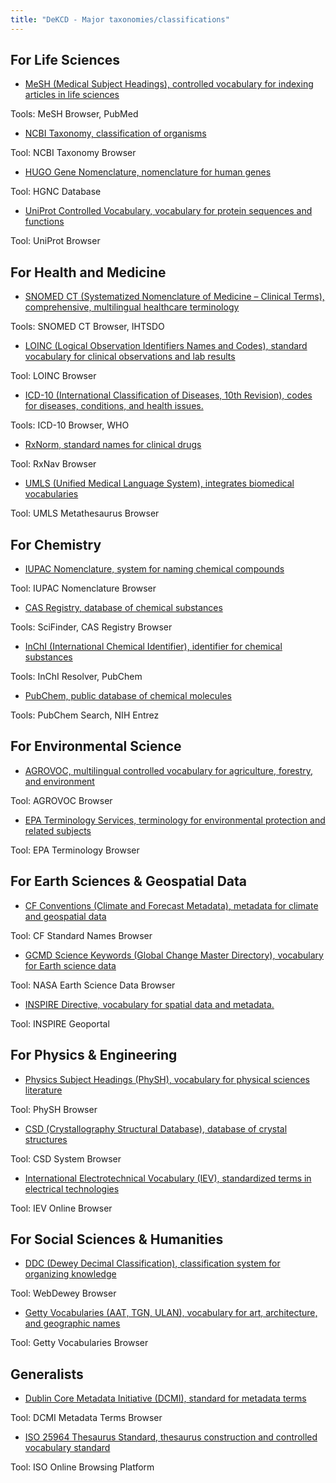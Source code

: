 ```yaml
---
title: "DeKCD - Major taxonomies/classifications"
---
```


## For Life Sciences

* [MeSH (Medical Subject Headings), controlled vocabulary for indexing articles in life sciences](https://meshb.nlm.nih.gov/)
        
Tools: MeSH Browser, PubMed

* [NCBI Taxonomy, classification of organisms](https://www.ncbi.nlm.nih.gov/taxonomy)
        
Tool: NCBI Taxonomy Browser

* [HUGO Gene Nomenclature, nomenclature for human genes](https://www.genenames.org/)

Tool: HGNC Database

* [UniProt Controlled Vocabulary, vocabulary for protein sequences and functions](https://www.uniprot.org/)

Tool: UniProt Browser

## For Health and Medicine

* [SNOMED CT (Systematized Nomenclature of Medicine -- Clinical Terms), comprehensive, multilingual healthcare terminology](https://www.snomed.org/)
        
Tools: SNOMED CT Browser, IHTSDO

* [LOINC (Logical Observation Identifiers Names and Codes), standard vocabulary for clinical observations and lab results](https://loinc.org/)

Tool: LOINC Browser

* [ICD-10 (International Classification of Diseases, 10th Revision), codes for diseases, conditions, and health issues.](https://icd.who.int/browse10/)

Tools: ICD-10 Browser, WHO

* [RxNorm, standard names for clinical drugs](https://www.nlm.nih.gov/research/umls/rxnorm/)

Tool: RxNav Browser

* [UMLS (Unified Medical Language System), integrates biomedical vocabularies](https://www.nlm.nih.gov/research/umls/)

Tool: UMLS Metathesaurus Browser

## For Chemistry

* [IUPAC Nomenclature, system for naming chemical compounds](https://iupac.org/what-we-do/nomenclature/)
 
Tool: IUPAC Nomenclature Browser

* [CAS Registry, database of chemical substances](https://www.cas.org/)

Tools: SciFinder, CAS Registry Browser

* [InChI (International Chemical Identifier), identifier for chemical substances](https://www.inchi-trust.org/)

Tools: InChI Resolver, PubChem

* [PubChem, public database of chemical molecules](https://pubchem.ncbi.nlm.nih.gov/)

Tools: PubChem Search, NIH Entrez

## For Environmental Science

* [AGROVOC, multilingual controlled vocabulary for agriculture, forestry, and environment](https://agrovoc.fao.org/)

Tool: AGROVOC Browser

* [EPA Terminology Services, terminology for environmental protection and related subjects](https://www.epa.gov/tsca-inventory)

Tool: EPA Terminology Browser

## For Earth Sciences & Geospatial Data

* [CF Conventions (Climate and Forecast Metadata), metadata for climate and geospatial data](https://cfconventions.org/)

Tool: CF Standard Names Browser

* [GCMD Science Keywords (Global Change Master Directory), vocabulary for Earth science data](https://gcmd.earthdata.nasa.gov/)

Tool: NASA Earth Science Data Browser

* [INSPIRE Directive, vocabulary for spatial data and metadata.](https://inspire.ec.europa.eu/)

Tool: INSPIRE Geoportal

## For Physics & Engineering

* [Physics Subject Headings (PhySH), vocabulary for physical sciences literature](https://physh.aps.org/)

Tool: PhySH Browser

* [CSD (Crystallography Structural Database), database of crystal structures](https://www.ccdc.cam.ac.uk/)

Tool: CSD System Browser

* [International Electrotechnical Vocabulary (IEV), standardized terms in electrical technologies](https://www.electropedia.org/)

Tool: IEV Online Browser

## For Social Sciences & Humanities

* [DDC (Dewey Decimal Classification),  classification system for organizing knowledge](https://www.oclc.org/dewey/)

Tool: WebDewey Browser

* [Getty Vocabularies (AAT, TGN, ULAN), vocabulary for art, architecture, and geographic names](http://www.getty.edu/research/tools/vocabularies/)

Tool: Getty Vocabularies Browser

## Generalists

* [Dublin Core Metadata Initiative (DCMI), standard for metadata terms](http://dublincore.org/)

Tool: DCMI Metadata Terms Browser

* [ISO 25964 Thesaurus Standard, thesaurus construction and controlled vocabulary standard](https://www.iso.org/standard/53657.html)

Tool: ISO Online Browsing Platform